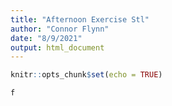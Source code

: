 ```yaml
---
title: "Afternoon Exercise Stl"
author: "Connor Flynn"
date: "8/9/2021"
output: html_document
---
```


```r
knitr::opts_chunk$set(echo = TRUE)
```

```r
f
```

